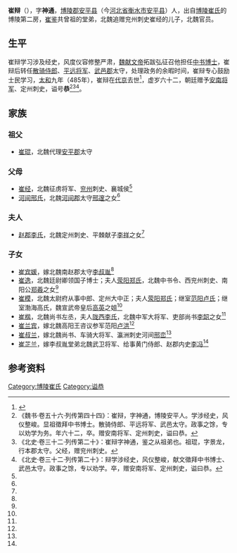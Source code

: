 '''崔辩'''（{{bd|424年||485年| |}}），字'''神通'''，[[博陵郡|博陵郡]][[安平县|安平县]]（今[[河北省|河北省]][[衡水市|衡水市]][[安平县|安平县]]）人，出自[[博陵崔氏|博陵崔氏]]的博陵第二房，[[崔鉴|崔鉴]]共曾祖的堂弟，北魏追赠兖州刺史崔经的儿子，北魏官员。

==生平==
崔辩学习涉及经史，风度仪容修整严肃，[[魏献文帝|魏献文帝]]拓跋弘征召他担任[[中书博士|中书博士]]，崔辩后转任[[散骑侍郎|散骑侍郎]]、[[平远将军|平远将军]]、[[武邑郡|武邑郡]]太守，处理政务的余暇时间，崔辩专心鼓励士民学习，[[太和_(北魏)|太和]]九年（485年），崔辩在[[代京|代京]]去世<ref name=autogenerated1>{{Citation| last=陶| first=钧| author-link=陶钧| year=2012年| title=《北魏崔宾媛墓志考释》| periodical=《收藏家》| volume=| issue=06期| pages=25-34| url=http://www.cnki.com.cn/Article/CJFDTotal-SCJA201206005.htm| doi=| oclc=| accessdate=2015-06-03| archive-date=2016-03-04| archive-url=https://web.archive.org/web/20160304082037/http://www.cnki.com.cn/Article/CJFDTotal-SCJA201206005.htm| dead-url=no}}</ref>，虚岁六十二，朝廷赠予[[安南将军|安南将军]]、定州刺史，谥号'''恭'''<ref>《魏书·卷五十六·列传第四十四》：崔辩，字神通，博陵安平人。学涉经史，风仪整峻。显祖徵拜中书博士。散骑侍郎、平远将军、武邑太守。政事之馀，专以劝学为务。年六十二，卒。赠安南将军、定州刺史，谥曰恭。</ref><ref>《北史·卷三十二·列传第二十》：崔辩字神通，鉴之从祖弟也。祖琨，字景龙，行本郡太守。父经，赠兖州刺史。</ref><ref>《北史·卷三十二·列传第二十》：辩学涉经史，风仪整峻，献文徵拜中书博士、武邑太守。政事之馀，专以劝学。卒，赠安南将军、定州刺史，谥曰恭。</ref>。

==家族==
{{main|博陵第二房世系图}}

===祖父===
*[[崔琨|崔琨]]，北魏代理[[安平郡|安平郡]]太守

===父母===
*[[崔经|崔经]]，北魏征虏将军、[[兖州|兖州]]刺史、襄城侯<ref name=autogenerated1 />
*[[河间邢氏|河间邢氏]]，北魏[[河间郡|河间郡]]太守[[邢邃|邢邃]]之女<ref name=autogenerated1 />

===夫人===
*[[赵郡李氏|赵郡李氏]]，北魏定州刺史、平棘献子[[李祥_(北魏)|李祥]]之女<ref name=autogenerated1 />

===子女===
*[[崔宾媛|崔宾媛]]，嫁北魏南赵郡太守[[李叔胤|李叔胤]]<ref name=autogenerated1 />
*[[崔逸|崔逸]]，北魏廷尉卿领国子博士；夫人[[荥阳郑氏|荥阳郑氏]]，北魏中书令、西兖州刺史、南阳公[[郑羲|郑羲]]之女<ref name=autogenerated1 />
*[[崔模_(槐里县伯)|崔模]]，北魏太尉府从事中郎、定州大中正；夫人[[荥阳郑氏|荥阳郑氏]]；继室[[范阳卢氏|范阳卢氏]]；继室渤海高氏，魏宣武帝皇后[[高英|高英]]之姐<ref name=autogenerated1 />
*[[崔楷|崔楷]]，北魏尚书左丞，夫人[[陇西李氏|陇西李氏]]，北魏中军大将军、吏部尚书[[李韶_(北魏)|李韶]]之女<ref name=autogenerated1 />
*[[崔兰宾|崔兰宾]]，嫁北魏高阳王咨议参军范阳[[卢洪|卢洪]]<ref name=autogenerated1 />
*[[崔叔兰|崔叔兰]]，嫁北魏尚书、车骑大将军、瀛洲刺史河间[[邢峦|邢峦]]<ref name=autogenerated1 />
*[[崔芷兰|崔芷兰]]，嫁李叔胤堂弟北魏武卫将军、给事黄门侍郎、赵郡内史[[李冯|李冯]]<ref name=autogenerated1 />

==参考资料==
{{reflist}}

[[Category:博陵崔氏|Category:博陵崔氏]]
[[Category:谥恭|Category:谥恭]]